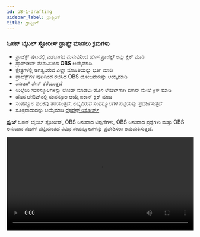 ```yaml
---
id: p8-1-drafting
sidebar_label: ಡ್ರಾಫ್ಟಿಂಗ್
title: ಡ್ರಾಫ್ಟಿಂಗ್
---
```


### ಓಪನ್ ಬೈಬಲ್ ಸ್ಟೋರೀಸ್ ಡ್ರಾಫ್ಟ್ ಮಾಡಲು ಕ್ರಮಗಳು ###

- ಪ್ರಾಜೆಕ್ಟ್ ಪುಟದಲ್ಲಿ ಎಡಭಾಗದ ಮೆನುವಿನಿಂದ ಹೊಸ ಪ್ರಾಜೆಕ್ಟ್ ಅನ್ನು ಕ್ಲಿಕ್ ಮಾಡಿ
- ಡ್ರಾಪ್‌ಡೌನ್ ಮೆನುವಿನಿಂದ **OBS** ಆಯ್ಕೆಮಾಡಿ
- ಕ್ಷೇತ್ರಗಳಲ್ಲಿ ಅಗತ್ಯವಿರುವ ಎಲ್ಲಾ ಮಾಹಿತಿಯನ್ನು ಭರ್ತಿ ಮಾಡಿ
- ಪ್ರಾಜೆಕ್ಟ್‌ಗಳ ಪುಟದಿಂದ ರಚಿಸಿದ OBS ಯೋಜನೆಯನ್ನು ಆಯ್ಕೆಮಾಡಿ
- ಎಡಿಟರ್ ಪೇನ್ ತೆರೆಯುತ್ತದೆ
- ಉಲ್ಲೇಖ ಸಂಪನ್ಮೂಲಗಳನ್ನು ಲೋಡ್ ಮಾಡಲು ಹೊಸ ಲೇಔಟ್‌ಗಾಗಿ ಐಕಾನ್ ಮೇಲೆ ಕ್ಲಿಕ್ ಮಾಡಿ
- ಹೊಸ ಲೇಔಟ್‌ನಲ್ಲಿ ಸಂಪನ್ಮೂಲ ಆಯ್ಕೆ ಐಕಾನ್ ಕ್ಲಿಕ್ ಮಾಡಿ
- ಸಂಪನ್ಮೂಲ ಫಲಕವು ತೆರೆಯುತ್ತದೆ, ಲಭ್ಯವಿರುವ ಸಂಪನ್ಮೂಲಗಳ ಪಟ್ಟಿಯನ್ನು ಪ್ರದರ್ಶಿಸುತ್ತದೆ
- ಸೂಕ್ತವಾದುದನ್ನು ಆಯ್ಕೆಮಾಡಿ [ರೆಫರೆನ್ಸ್ ರಿಸೋರ್ಸ್](../../Modes/Common%20Functionality/p5-2-resources#open-bible-stories-obs)

**ಸ್ಕ್ರೈಬ್** ಓಪನ್ ಬೈಬಲ್ ಸ್ಟೋರೀಸ್, OBS ಅನುವಾದ ಟಿಪ್ಪಣಿಗಳು, OBS ಅನುವಾದ ಪ್ರಶ್ನೆಗಳು ಮತ್ತು OBS ಅನುವಾದ ಪದಗಳ ಪಟ್ಟಿಯಂತಹ ವಿವಿಧ ಸಂಪನ್ಮೂಲಗಳನ್ನು ಪ್ರವೇಶಿಸಲು ಅನುಮತಿಸುತ್ತದೆ.

<video controls src="/0.5.5/en-obsdraft.mov" width="100%" type="video/mp4"/>

### OBS ಸಂಪಾದಕವನ್ನು ಹೇಗೆ ಬಳಸುವುದು

- ನೀವು ರಚಿಸಿದ OBS ಯೋಜನೆಯನ್ನು ತೆರೆಯಿರಿ

- ಆಡಿಯೊ ಪ್ಲೇಬ್ಯಾಕ್ ಅನ್ನು ನಿಷ್ಕ್ರಿಯಗೊಳಿಸಲು ಸ್ಪೀಕರ್ ಬಟನ್ ಅನ್ನು ಆಫ್ ಮಾಡಿ

- ನೀವು ಟೈಪ್ ಮಾಡಲು ಅಥವಾ ಸಂಪಾದಿಸಲು ಬಯಸುವ ಪ್ಯಾರಾಗ್ರಾಫ್ ಅನ್ನು ಆಯ್ಕೆ ಮಾಡಿ

- ವಿಭಿನ್ನ ಕಥೆಗಳ ನಡುವೆ ನ್ಯಾವಿಗೇಟ್ ಮಾಡಲು ಸಂಪಾದಕದಲ್ಲಿ ಕೆಳಗಿನ ಬಾಣದ ಐಕಾನ್ ಅನ್ನು ಕ್ಲಿಕ್ ಮಾಡಿ


:::note

**OBS ಸಂಪಾದಕದಲ್ಲಿ, ಬಳಕೆದಾರರು ಪಠ್ಯ ಬದಲಾವಣೆಗಳನ್ನು ಸುಲಭವಾಗಿ ಟೈಪ್ ಮಾಡಬಹುದು, ಸಂಪಾದಿಸಬಹುದು, ನಕಲಿಸಬಹುದು, ಅಂಟಿಸಬಹುದು, ರದ್ದುಗೊಳಿಸಬಹುದು ಮತ್ತು ಮತ್ತೆ ಮಾಡಬಹುದು.**

:::

<video controls src="/0.8.0/en_obs_editor.mp4" width="100%" type="video/mp4"/>

### OBS ಆಡಿಯೋ ರೆಕಾರ್ಡ್ ಮಾಡಿ

**ಬಳಕೆದಾರರು ಓಪನ್ ಬೈಬಲ್ ಕಥೆಗಳಿಗಾಗಿ ಆಡಿಯೊವನ್ನು ರೆಕಾರ್ಡ್ ಮಾಡಬಹುದು. ಪ್ರಾರಂಭಿಸಲು, [ಆಡಿಯೊ ರೆಕಾರ್ಡಿಂಗ್](../Oral%20Bible%20Translation/p7-1-audio%20toolbar) ನಲ್ಲಿರುವ ಹಂತಗಳನ್ನು ಅನುಸರಿಸಿ.**

ಆಡಿಯೊ ರೆಕಾರ್ಡಿಂಗ್ ಅನ್ನು ಸುಲಭಗೊಳಿಸಲು ಇಲ್ಲಿ ಶಾರ್ಟ್‌ಕಟ್ ಕೀಗಳನ್ನು ಪ್ರವೇಶಿಸಿ. [**ಆಡಿಯೊ ರೆಕಾರ್ಡಿಂಗ್‌ಗಾಗಿ ಶಾರ್ಟ್‌ಕಟ್ ಕೀಗಳು**](../Oral%20Bible%20Translation/p7-1-audio%20toolbar#shortcut-keys-for-audio-recording).

<video controls src="/0.8.0/en_obs_audio.mp4" width="100%" type="video/mp4"/>


### OBS ಫೈಲ್ ಅನ್ನು ಹೇಗೆ ರಫ್ತು ಮಾಡುವುದು?

- ಪ್ರಾಜೆಕ್ಟ್ ಪುಟದಿಂದ ನೀವು ರಫ್ತು ಮಾಡಲು ಬಯಸುವ OBS ಪ್ರಾಜೆಕ್ಟ್ ಅನ್ನು ಆಯ್ಕೆ ಮಾಡುವ ಮೂಲಕ ಪ್ರಾರಂಭಿಸಿ

- ಪ್ರಾಜೆಕ್ಟ್ ಹೆಸರಿನ ಕೊನೆಯಲ್ಲಿ ಮೂರು-ಚುಕ್ಕೆಗಳ ಮೆನುವನ್ನು ಹುಡುಕಿ ಮತ್ತು ಅದರ ಮೇಲೆ ಕ್ಲಿಕ್ ಮಾಡಿ

- ಕಾಣಿಸಿಕೊಳ್ಳುವ ಮೆನುವಿನಲ್ಲಿ, ರಫ್ತು ಆಯ್ಕೆಯನ್ನು ಆರಿಸಿ

- ರಫ್ತು ಸೆಟ್ಟಿಂಗ್‌ಗಳಿಗಾಗಿ ಒಂದು ಸಂವಾದ ಪೆಟ್ಟಿಗೆ ತೆರೆಯುತ್ತದೆ, ನಿಮಗೆ ಈ ಕೆಳಗಿನ ರಫ್ತು ಆಯ್ಕೆಗಳನ್ನು ನೀಡುತ್ತದೆ

**OBS ರಫ್ತು ಆಯ್ಕೆಗಳು**

- **ಪಠ್ಯ ಮಾತ್ರ (MD ಫೈಲ್‌ಗಳು)** - ಎಲ್ಲಾ ಕಥೆಗಳನ್ನು ಪ್ರತ್ಯೇಕ ಮಾರ್ಕ್‌ಡೌನ್ (.md) ಪಠ್ಯ ಫೈಲ್‌ಗಳಾಗಿ ರಫ್ತು ಮಾಡುತ್ತದೆ.

- **ಸಂಪೂರ್ಣ (ಆಡಿಯೋ + ಪಠ್ಯ)** - ಬಹು ಟೇಕ್‌ಗಳನ್ನು ಒಳಗೊಂಡಂತೆ ಎಲ್ಲಾ ಪಠ್ಯ ಫೈಲ್‌ಗಳು ಮತ್ತು ಆಡಿಯೊ ರೆಕಾರ್ಡಿಂಗ್‌ಗಳನ್ನು ಹೊಂದಿರುವ ZIP ಫೈಲ್ ಅನ್ನು ರಚಿಸುತ್ತದೆ.

- **ಸಂಯೋಜಿತ ಕಥೆಗಳು ಆಡಿಯೋ** - ಪ್ರತಿ ಕಥೆಗೆ ಒಂದು ಸಂಯೋಜಿತ ಆಡಿಯೊ ಫೈಲ್ ಅನ್ನು ರಫ್ತು ಮಾಡುತ್ತದೆ, ಎಲ್ಲಾ ರೆಕಾರ್ಡಿಂಗ್‌ಗಳನ್ನು ಪ್ರತಿ ಕಥೆಗೆ ಒಂದೇ ಟ್ರ್ಯಾಕ್‌ಗೆ ವಿಲೀನಗೊಳಿಸುತ್ತದೆ.

- **ಡೀಫಾಲ್ಟ್ ಆಡಿಯೋ + ಪಠ್ಯ** - ಪಠ್ಯ ಫೈಲ್‌ಗಳೊಂದಿಗೆ ಆಯ್ದ ಡೀಫಾಲ್ಟ್ ಆಡಿಯೊ ಟೇಕ್ ಅನ್ನು ರಫ್ತು ಮಾಡುತ್ತದೆ.

ಆಯ್ಕೆಯನ್ನು ಕ್ಲಿಕ್ ಮಾಡಿ ಮತ್ತು ನೀವು ಫೈಲ್ ಅನ್ನು ರಫ್ತು ಮಾಡಲು ಬಯಸುವ ಫೋಲ್ಡರ್ ಅನ್ನು ಆರಿಸಿ.

<video controls src="/0.8.0/en_obs-export.mp4" width="100%" type="video/mp4"/>

### ಉಲ್ಲೇಖಕ್ಕಾಗಿ ಸಂಪನ್ಮೂಲಗಳನ್ನು ಡೌನ್‌ಲೋಡ್ ಮಾಡಲು ಕ್ರಮಗಳು ###

#### ಓಪನ್ ಬೈಬಲ್ ಸ್ಟೋರೀಸ್ (ಡೌನ್‌ಲೋಡ್‌ನಲ್ಲಿ ಮಾತ್ರ ಲಭ್ಯವಿದೆ)

- ಸಂಪನ್ಮೂಲ ಫಲಕದಲ್ಲಿ, ಮೇಲಿನ ಬಲಭಾಗದಲ್ಲಿರುವ ಸಂಪನ್ಮೂಲಗಳ ಆಯ್ಕೆಯನ್ನು ಕ್ಲಿಕ್ ಮಾಡಿ ಅಥವಾ **ಒಂದು ಮಾಡ್ಯೂಲ್ ಅನ್ನು ಲೋಡ್ ಮಾಡಿ**
- ಓಪನ್ ಬೈಬಲ್ ಸ್ಟೋರೀಸ್ ಡೀಫಾಲ್ಟ್ ಆಗಿ ಆಯ್ಕೆ ಮಾಡಲಾಗುತ್ತದೆ
- ಬಲ ಫಲಕದಲ್ಲಿ, ಸಂಪನ್ಮೂಲ ಟ್ಯಾಬ್ ಆಯ್ಕೆಮಾಡಿ
- ಆಯ್ಕೆ ಭಾಷೆ ಹುಡುಕಾಟ ಪಟ್ಟಿಯಲ್ಲಿ ಬಯಸಿದ ಭಾಷೆಯನ್ನು ನಮೂದಿಸಿ ಮತ್ತು **ಸೇವ್ ಫಿಲ್ಟರ್** ಬಟನ್ ಕ್ಲಿಕ್ ಮಾಡಿ
- ಆಯ್ದ ಭಾಷಾ ಸಂಪನ್ಮೂಲವು ಕೆಳಗೆ ಕಾಣಿಸುತ್ತದೆ
- ಆಯ್ದ ಸಂಪನ್ಮೂಲದ ಬಲಭಾಗದಲ್ಲಿರುವ ಡೌನ್‌ಲೋಡ್ ಬಟನ್ ಕ್ಲಿಕ್ ಮಾಡಿ
- ಯಶಸ್ವಿ ಡೌನ್‌ಲೋಡ್ ನಂತರ, ಸಂಪನ್ಮೂಲದ ಯಶಸ್ವಿ ಡೌನ್‌ಲೋಡ್ ಅನ್ನು ದೃಢೀಕರಿಸುವ ಸಂದೇಶವು ಕಾಣಿಸಿಕೊಳ್ಳುತ್ತದೆ
- ಡೌನ್‌ಲೋಡ್ ಮಾಡಿದ ಬೈಬಲ್ ಕಥೆಯು ಈಗ **OBS** ಟ್ಯಾಬ್‌ನಲ್ಲಿ ಕಾಣಿಸುತ್ತದೆ
- ಅದರ ಮೇಲೆ ಕ್ಲಿಕ್ ಮಾಡುವ ಮೂಲಕ OBS ವಿಭಾಗದಿಂದ ಸಂಪನ್ಮೂಲವನ್ನು ಆಯ್ಕೆಮಾಡಿ

ಆಯ್ಕೆಮಾಡಿದ ಸಂಪನ್ಮೂಲವನ್ನು ಲೇಔಟ್‌ನಲ್ಲಿ ಪ್ರದರ್ಶಿಸಲಾಗುತ್ತದೆ, ಅಗತ್ಯವಿರುವಂತೆ ಅದನ್ನು ಉಲ್ಲೇಖಿಸಲು ಬಳಕೆದಾರರಿಗೆ ಅವಕಾಶ ನೀಡುತ್ತದೆ

### ಕಲೆಕ್ಷನ್ ಟ್ಯಾಬ್ ಮೂಲಕ ಸ್ಥಳೀಯ ಸಾಧನದಿಂದ ಸಂಪನ್ಮೂಲಗಳನ್ನು ಅಪ್‌ಲೋಡ್ ಮಾಡಲು ಕ್ರಮಗಳು ###

:::note ಟಿಪ್ಪಣಿ

**ಸಂಪನ್ಮೂಲಗಳನ್ನು ಅಪ್‌ಲೋಡ್ ಮಾಡಲು ಸ್ಕ್ರಿಪ್ಚರ್ ಬುರಿಟೋ ಮೌಲ್ಯೀಕರಿಸಿದ ಫೋಲ್ಡರ್ ಅಗತ್ಯವಿದೆ.** 
[ಸ್ಕ್ರಿಪ್ಚರ್ ಬುರ್ರಿಟೋ ಫೋಲ್ಡರ್ ಅನ್ನು ಹೇಗೆ ರಚಿಸುವುದು?](../../How-to/p9-1-scripture%20burrito)

:::
- ಸ್ಥಳೀಯ ಸಾಧನದಿಂದ ಸಂಪನ್ಮೂಲಗಳನ್ನು ಆಮದು ಮಾಡಿಕೊಳ್ಳಲು **ಕಲೆಕ್ಷನ್** ಟ್ಯಾಬ್ ಮೇಲೆ ಕ್ಲಿಕ್ ಮಾಡಿ
- **ಸೆಲೆಕ್ಟ್ ಫೋಲ್ಡರ್** ಮೇಲೆ ಕ್ಲಿಕ್ ಮಾಡಿ
- ಅಪ್‌ಲೋಡ್ ಮಾಡಲು ಸ್ಥಳೀಯ ಡ್ರೈವ್‌ನಿಂದ ಫೈಲ್ ಅನ್ನು ಆಯ್ಕೆಮಾಡಿ
- **ಅಪ್‌ಲೋಡ್** ಕ್ಲಿಕ್ ಮಾಡಿ 
- ಅಪ್‌ಲೋಡ್ ಮಾಡಿದ ಫೈಲ್ **OBS** ಟ್ಯಾಬ್‌ನಲ್ಲಿ ಕಾಣಿಸುತ್ತದೆ

**OBS ಅನುವಾದ ಟಿಪ್ಪಣಿಗಳು, OBS ಅನುವಾದ ಪ್ರಶ್ನೆಗಳು ಮತ್ತು OBS ಅನುವಾದ ಪದಗಳಿಗಾಗಿ ಉಲ್ಲೇಖ ಸಂಪನ್ಮೂಲವನ್ನು ಡೌನ್‌ಲೋಡ್ ಮಾಡಲು**

- ಅಗತ್ಯವಿರುವ ಉಲ್ಲೇಖ ಸಂಪನ್ಮೂಲವನ್ನು ಆಯ್ಕೆಮಾಡಿ
- ಉಲ್ಲೇಖ ಸಂಪನ್ಮೂಲಗಳ ಪಟ್ಟಿಯು ಬಲ ಫಲಕದಲ್ಲಿ ತೋರಿಸುತ್ತದೆ
-  ಸಂಪನ್ಮೂಲವನ್ನು ಆಯ್ಕೆಮಾಡಿ
- **ಡೌನ್ಲೋಡ್** ಐಕಾನ್ ಕ್ಲಿಕ್ ಮಾಡಿ <img src="/assets/donldicc.png" width="20px" alt=""/>
- ಸಂಪನ್ಮೂಲವನ್ನು ಯಶಸ್ವಿಯಾಗಿ ಡೌನ್‌ಲೋಡ್ ಮಾಡಿದ ನಂತರ, "ಸಂಪನ್ಮೂಲ ಡೌನ್‌ಲೋಡ್ ಪೂರ್ಣಗೊಂಡಿದೆ" ಎಂದು ಲೇಬಲ್ ಮಾಡಲಾದ ಅಧಿಸೂಚನೆ ಸಂದೇಶವು ಪರದೆಯ ಕೆಳಗಿನ ಎಡಭಾಗದಲ್ಲಿ ಗೋಚರಿಸುತ್ತದೆ
- ಡೌನ್‌ಲೋಡ್ ಮಾಡಿದ ಸಂಪನ್ಮೂಲವು ಡೌನ್‌ಲೋಡ್ ಮಾಡಿದ ವಿಭಾಗದಲ್ಲಿ ಪಟ್ಟಿಯ ಮೇಲ್ಭಾಗದಲ್ಲಿ ಕಾಣಿಸಿಕೊಳ್ಳುತ್ತದೆ